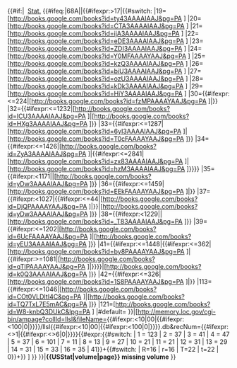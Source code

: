 {{#if:{{{1|}}}|
{{{1}}}&nbsp;[[联邦法律汇编|Stat.]]&nbsp;{{#ifeq:{{{1}}}|68A|{{{2}}}|{{#ifexpr:{{{1}}}>17|{{#switch:{{{1}}}
|19=[http://books.google.com/books?id=ty43AAAAIAAJ&pg=PA{{{2}}} {{{2}}}]
|20=[http://books.google.com/books?id=CTA3AAAAIAAJ&pg=PA{{{2}}} {{{2}}}]
|21=[http://books.google.com/books?id=ijA3AAAAIAAJ&pg=PA{{{2}}} {{{2}}}]
|22=[http://books.google.com/books?id=eDE3AAAAIAAJ&pg=PA{{{2}}} {{{2}}}]
|23=[http://books.google.com/books?id=ZDI3AAAAIAAJ&pg=PA{{{2}}} {{{2}}}]
|24=[http://books.google.com/books?id=Y0MFAAAAYAAJ&pg=PA{{{2}}} {{{2}}}]
|25=[http://books.google.com/books?id=kzQ3AAAAIAAJ&pg=PA{{{2}}} {{{2}}}]
|26=[http://books.google.com/books?id=biU3AAAAIAAJ&pg=PA{{{2}}} {{{2}}}]
|27=[http://books.google.com/books?id=ozU3AAAAIAAJ&pg=PA{{{2}}} {{{2}}}]
|28=[http://books.google.com/books?id=kDk3AAAAIAAJ&pg=PA{{{2}}} {{{2}}}]
|29=[http://books.google.com/books?id=HiY3AAAAIAAJ&pg=PA{{{2}}} {{{2}}}]
|30={{#ifexpr:{{{2}}}<=224|[http://books.google.com/books?id=fzMPAAAAYAAJ&pg=PA{{{2}}} {{{2}}}]|{{{2}}}}}
|32={{#ifexpr:{{{2}}}<=1232|[http://books.google.com/books?id=ICU3AAAAIAAJ&pg=PA{{{2}}} {{{2}}}]|[http://books.google.com/books?id=HXg3AAAAIAAJ&pg=PA{{{2}}} {{{2}}}]}}
|33={{#ifexpr:{{{2}}}<=1287|[http://books.google.com/books?id=6yI3AAAAIAAJ&pg=PA{{{2}}} {{{2}}}]|[http://books.google.com/books?id=T0cFAAAAYAAJ&pg=PA{{{2}}} {{{2}}}]}}
|34={{#ifexpr:{{{2}}}<=1426|[http://books.google.com/books?id=ZyA3AAAAIAAJ&pg=PA{{{2}}} {{{2}}}]|{{#ifexpr:{{{2}}}<=2841|[http://books.google.com/books?id=zx83AAAAIAAJ&pg=PA{{{2}}} {{{2}}}]|[http://books.google.com/books?id=hzM3AAAAIAAJ&pg=PA{{{2}}} {{{2}}}]}}}}
|35={{#ifexpr:{{{2}}}<1171|{{{2}}}|[http://books.google.com/books?id=yDw3AAAAIAAJ&pg=PA{{{2}}} {{{2}}}]}}
|36={{#ifexpr:{{{2}}}<=1459|[http://books.google.com/books?id=EEkFAAAAYAAJ&pg=PA{{{2}}} {{{2}}}]|{{{2}}}}}
|37={{#ifexpr:{{{2}}}<1027|{{#ifexpr:{{{2}}}<=44|[http://books.google.com/books?id=DjQPAAAAYAAJ&pg=PA{{{2}}} {{{2}}}]|{{{2}}}}}|[http://books.google.com/books?id=yDw3AAAAIAAJ&pg=PA{{{2}}} {{{2}}}]}}
|38={{#ifexpr:{{{2}}}<1229|{{{2}}}|[http://books.google.com/books?id=_T83AAAAIAAJ&pg=PA{{{2}}} {{{2}}}]}}
|39={{#ifexpr:{{{2}}}<=1202|[http://books.google.com/books?id=6UcFAAAAYAAJ&pg=PA{{{2}}} {{{2}}}]|[http://books.google.com/books?id=yEU3AAAAIAAJ&pg=PA{{{2}}} {{{2}}}]}}
|41={{#ifexpr:{{{2}}}<=1448|{{#ifexpr:{{{2}}}<=362|[http://books.google.com/books?id=by8PAAAAYAAJ&pg=PA{{{2}}} {{{2}}}]|{{#ifexpr:{{{2}}}>=1081|[http://books.google.com/books?id=qTIPAAAAYAAJ&pg=PA{{{2}}} {{{2}}}]|{{{2}}}}}}}|[http://books.google.com/books?id=k0Q3AAAAIAAJ&pg=PA{{{2}}} {{{2}}}]}}
|42={{#ifexpr:{{{2}}}<=326|[http://books.google.com/books?id=1S8PAAAAYAAJ&pg=PA{{{2}}} {{{2}}}]|{{{2}}}}}
|113={{#ifexpr:{{{2}}}<=1046|[http://books.google.com/books?id=COt0VLDItI4C&pg=PA{{{2}}} {{{2}}}]|[http://books.google.com/books?id=TQ7TxL7E5mAC&pg=PA{{{2}}} {{{2}}}]}}
|121=[http://books.google.com/books?id=W8-knbQ3DUkC&lpg=PA{{{2}}} {{{2}}}]
|#default={{{2}}}
}}|[http://memory.loc.gov/cgi-bin/ampage?collId=llsl&fileName={{#ifexpr:{{{1}}}<10|00|{{#ifexpr:{{{1}}}<100|0|}}}}{{{1}}}/llsl{{#ifexpr:{{{1}}}<10|00|{{#ifexpr:{{{1}}}<100|0|}}}}{{{1}}}.db&recNum={{#ifexpr:{{{1}}}<>1|{{#ifexpr:{{{1}}}<>6|0|}}}}{{#expr:{{#switch:{{{1}}}
| 1 = 123
| 2 = 37
| 3 = 41
| 4 = 47
| 5 = 37
| 6 = 101
| 7 = 11
| 8 = 13
| 9 = 27
| 10 = 21
| 11 = 21 
| 12 = 31 <!-- Private laws = 47; Treaties = 53-->
| 13 = 29 
| 14 = 31 
| 15 = 33 
| 16 = 35 
| 41}}+{{#switch:{{{3}}}<!-- Because there are extra pages for Private laws & Treaties-->
| R=16
| r=16<!-- adds 16 pages for Private laws-->
| T=22
| t=22<!-- adds 22 pages for Treaties-->
| 0}}+{{{2}}}}} {{{2}}}] }} }}|<strong class="error"><nowiki>{{USStat|volume|page}} missing volume</nowiki></strong> }}<noinclude>
{{documentation}}
</noinclude>